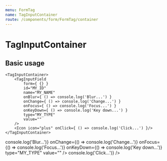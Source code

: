```yaml
---
menu: FormTag
name: TagInputContainer
route: /components/form/FormTag/container
---
```





# TagInputContainer

<PropsTable of={TagInputContainer} />

## Basic usage

```
<TagInputContainer>
    <TagInputField
        form={ {} }
        id="MY_ID"
        name="MY_NAME"
        onBlur={ () => console.log('Blur...') }
        onChange={ () => console.log('Change...') }
        onFocus={ () => console.log('Focus...') }
        onKeyDown={ () => console.log('Key down...') }
        type="MY_TYPE"
        value=""
    />
    <Icon icon="plus" onClick={ () => console.log('Click...') }/>
</TagInputContainer>
```

<Playground>
    <TagInputContainer>
        <TagInputField
            form={{}}
            id="MY_ID"
            name="MY_NAME"
            onBlur={() => console.log('Blur...')}
            onChange={() => console.log('Change...')}
            onFocus={() => console.log('Focus...')}
            onKeyDown={() => console.log('Key down...')}
            type="MY_TYPE"
            value=""
        />
        <Icon icon="plus" onClick={() => console.log('Click...')} />
    </TagInputContainer>
</Playground>
